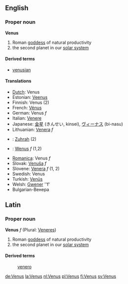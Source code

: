 ==English==
===Proper noun===
'''Venus'''

# Roman [[goddess]] of natural productivity
# the second planet in our [[solar system]]

==== Derived terms ====
*[[venusian]]<!-- capitalisation? -->

==== Translations ====
*[[Dutch]]: Venus
*Estonian: [[Veenus]]
*Finnish: Venus (2)
*French: [[Vénus]]
*German: Venus ''f''
*Italian: [[Venere]]
*Japanese: [[金星]] (きんせい, kinsei), [[ヴィーナス]] (bi-nasu)
*Lithuanian: [[Venera]] ''f''
*{{ms}}: [[Zuhrah]] (2)
*{{pl}}: [[Wenus]] ''f'' (1,2)
*[[Romanica]]: Venus ''f''
*Slovak: [[Venuša]] ''f''
*Slovene: [[Venera]] ''f'' (1, 2)
*Swedish: Venus
*Turkish: [[Venüs]]
*Welsh: [[Gwener]] ''f'
*Bulgarian-Венера

==Latin==
===Proper noun===
'''Venus''' ''f'' (Plural: [[Veneres]])

# Roman [[goddess]] of natural productivity
# the second planet in our [[solar system]]

====Derived terms====
:[[venero]]

[[de:Venus]]
[[la:Venus]]
[[nl:Venus]]
[[pl:Venus]]
[[fi:Venus]]
[[sv:Venus]]
